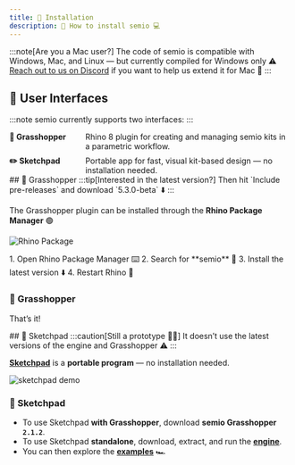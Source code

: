 ```yaml
---
title: 🥈 Installation
description: 📝 How to install semio 💻
---
```



:::note[Are you a Mac user?]
The code of semio is compatible with Windows, Mac, and Linux — but currently compiled for Windows only ⚠️  
[Reach out to us on Discord](https://discord.gg/m6nnf6pQRc) if you want to help us extend it for Mac 👐
:::
## 🧩 User Interfaces
:::note
semio currently supports two interfaces:
:::


<div style="display: flex; flex-direction: column; gap: 0.5rem;">

  <div style="display: flex; gap: 1rem; align-items: baseline;">
    <strong style="min-width: 120px;">🦗 Grasshopper</strong>
    <span>Rhino 8 plugin for creating and managing semio kits in a parametric workflow.</span>
  </div>

  <div style="display: flex; gap: 1rem; align-items: baseline;">
    <strong style="min-width: 120px;">✏️ Sketchpad</strong>
    <span>Portable app for fast, visual kit-based design — no installation needed.</span>
  </div>

</div>


<Tabs>
  <TabItem label="🦗 Grasshopper (Rhino 8)">
## 🧩 Grasshopper
  :::tip[Interested in the latest version?]
  Then hit `Include pre-releases` and download `5.3.0-beta` ⬇️
  :::

  The Grasshopper plugin can be installed through the **Rhino Package Manager** 🟢

  ![Rhino Package](../../../../../assets/images/rhinopackage.gif)

  <Steps>
  1. Open Rhino Package Manager ⌨️  
  2. Search for **semio** 🔎  
  3. Install the latest version ⬇️  
  4. Restart Rhino 🔄  
  </Steps>

### 🧩 Grasshopper

  That’s it!

  </TabItem>

  <TabItem label="✏️ sketchpad">
## 🧩 Sketchpad
  :::caution[Still a prototype 🧑‍💻]
  It doesn’t use the latest versions of the engine and Grasshopper ⚠️
  :::

 [**Sketchpad**](https://github.com/usalu/semio/releases/download/r24.07-1/sketchpad.exe) is a **portable program** — no installation needed.
 
   
  ![sketchpad demo](../../../../../assets/images/sketchpad-demo.png)


### 🧩 Sketchpad

  - To use Sketchpad **with Grasshopper**, download **semio Grasshopper `2.1.2`**.  
  - To use Sketchpad **standalone**, download, extract, and run the [**engine**](https://github.com/usalu/semio/releases/download/r24.07-1/engine.zip).  
  - You can then explore the [**examples**](https://github.com/usalu/semio/releases/download/r24.07-1/examples.zip) 🏎️

  </TabItem>
</Tabs>